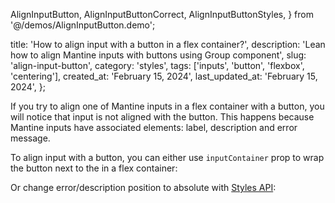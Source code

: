   AlignInputButton,
  AlignInputButtonCorrect,
  AlignInputButtonStyles,
} from '@/demos/AlignInputButton.demo';

  title: 'How to align input with a button in a flex container?',
  description:
    'Lean how to align Mantine inputs with buttons using Group component',
  slug: 'align-input-button',
  category: 'styles',
  tags: ['inputs', 'button', 'flexbox', 'centering'],
  created_at: 'February 15, 2024',
  last_updated_at: 'February 15, 2024',
};


If you try to align one of Mantine inputs in a flex container with a button,
you will notice that input is not aligned with the button. This happens because
Mantine inputs have associated elements: label, description and error message.

<Demo data={AlignInputButton} />

To align input with a button, you can either use `inputContainer` prop to wrap the button
next to the in a flex container:

<Demo data={AlignInputButtonCorrect} />

Or change error/description position to absolute with [Styles API](https://mantine.dev/styles/styles-api/):

<Demo data={AlignInputButtonStyles} />

